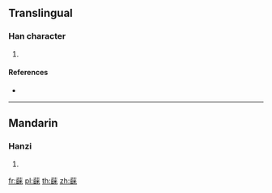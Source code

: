 {{character info/new}}
==Translingual==

===Han character===
{{Han char|rn=140|rad=艸|as=11|sn=17|four=44694|canj=TBUD}}

# {{defn|Han|sort=艸11}}

====References====
* {{Han ref|kx=1054.340|dkj=31812|dj=1517.110|hdz=53278.020|uh=851D|ud=34077|bh=E76B|bd=59243}}

----

==Mandarin==

===Hanzi===
{{cmn-hanzi|pin=[[mǐ]] ([[mi3]])|wg=mi<sup>3</sup>}}

# {{defn|lang=cmn|sort=艸11}}

[[fr:蔝]]
[[pl:蔝]]
[[th:蔝]]
[[zh:蔝]]